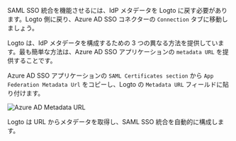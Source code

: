 SAML SSO 統合を機能させるには、IdP メタデータを Logto に戻す必要があります。Logto 側に戻り、Azure AD SSO コネクターの `Connection` タブに移動しましょう。

Logto は、IdP メタデータを構成するための 3 つの異なる方法を提供しています。最も簡単な方法は、Azure AD SSO アプリケーションの `metadata URL` を提供することです。

Azure AD SSO アプリケーションの `SAML Certificates section` から `App Federation Metadata Url` をコピーし、Logto の `Metadata URL` フィールドに貼り付けます。

<img src="/img/assets/azure_ad_metadata_url.webp" alt="Azure AD Metadata URL" />

Logto は URL からメタデータを取得し、SAML SSO 統合を自動的に構成します。
